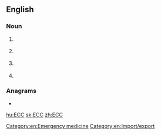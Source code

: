 {{also|ecc.|Ecc.}}
==English==

===Noun===
{{en-noun|~}}

# {{lb|en|computing}} {{initialism of|[[error]] [[correcting]] [[code]]|lang=en}}
# {{lb|en|cryptography}} {{initialism of|[[elliptic]] [[curve]] [[cryptography]]|lang=en}}
# {{lb|en|legal}} {{initialism of|[[export]] [[control]] and [[customs]]|lang=en}}
# {{lb|en|medicine}} {{initialism of|w:Emergency cardiovascular care|emergency cardiovascular care|lang=en}}

===Anagrams===
* {{l|en|CCE}}

[[Category:en:Emergency medicine]]
[[Category:en:Import/export]]

[[hu:ECC]]
[[sk:ECC]]
[[zh:ECC]]